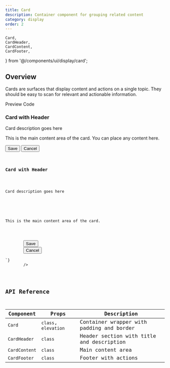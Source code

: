 ```yaml
---
title: Card
description: Container component for grouping related content
category: display
order: 2
---
```


    Card,
    CardHeader,
    CardContent,
    CardFooter,
} from '@/components/ui/display/card';

## Overview

Cards are surfaces that display content and actions on a single topic. They should be easy to scan for relevant and actionable information.

<Tabs defaultValue="preview" class="h-auto">
    <TabsList variant="pills" slot="list">
        <TabsTrigger value="preview" variant="pills">
            Preview
        </TabsTrigger>
        <TabsTrigger value="code" variant="pills">
            Code
        </TabsTrigger>
    </TabsList>
    <TabsContent
        value="preview"
        preview
        class="flex flex-col justify-center items-center gap-4"
    >
        <Card class="max-w-md">
            <CardHeader>
                <h3 class="text-lg font-semibold">Card with Header</h3>
                <p class="text-sm text-muted-foreground">
                    Card description goes here
                </p>
            </CardHeader>
            <CardContent>
                <p>
                    This is the main content area of the card. You can place any
                    content here.
                </p>
            </CardContent>
            <CardFooter class="flex gap-2">
                <Button>Save</Button>
                <Button variant="outline">Cancel</Button>
            </CardFooter>
        </Card>
    </TabsContent>
    <TabsContent value="code">
        <Code
            language="astro"
            code={`---
---
{/* Full Card */}
<Card>
    <CardHeader>
        <h3 class="text-lg font-semibold">Card with Header</h3>
        <p class="text-sm text-muted-foreground">Card description goes here</p>
    </CardHeader>
    <CardContent>
        <p>This is the main content area of the card.</p>
    </CardContent>
    <CardFooter class="flex gap-2">
        <Button>Save</Button>
        <Button variant="outline">Cancel</Button>
    </CardFooter>
</Card>`}
        />
    </TabsContent>
</Tabs>

## API Reference

| Component     | Props                | Description                               |
| ------------- | -------------------- | ----------------------------------------- |
| `Card`        | `class`, `elevation` | Container wrapper with padding and border |
| `CardHeader`  | `class`              | Header section with title and description |
| `CardContent` | `class`              | Main content area                         |
| `CardFooter`  | `class`              | Footer with actions                       |
